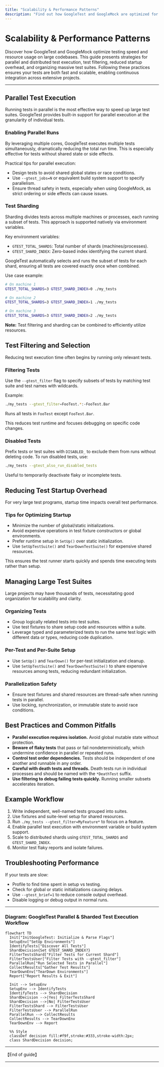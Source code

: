 ```yaml
---
title: "Scalability & Performance Patterns"
description: "Find out how GoogleTest and GoogleMock are optimized for performance and scalability. Discover best practices for running tests in parallel, optimizing start-up and execution times, and managing test suites across large codebases."
---
```


# Scalability & Performance Patterns

Discover how GoogleTest and GoogleMock optimize testing speed and resource usage on large codebases. This guide presents strategies for parallel and distributed test execution, test filtering, reduced startup overhead, and organizing massive test suites. Following these practices ensures your tests are both fast and scalable, enabling continuous integration across extensive projects.

---

## Parallel Test Execution

Running tests in parallel is the most effective way to speed up large test suites. GoogleTest provides built-in support for parallel execution at the granularity of individual tests.

### Enabling Parallel Runs

By leveraging multiple cores, GoogleTest executes multiple tests simultaneously, dramatically reducing the total run time. This is especially effective for tests without shared state or side effects.

Practical tips for parallel execution:
- Design tests to avoid shared global states or race conditions.
- Use `--gtest_jobs=N` or equivalent build system support to specify parallelism.
- Ensure thread safety in tests, especially when using GoogleMock, as strict ordering or side effects can cause issues.

### Test Sharding

Sharding divides tests across multiple machines or processes, each running a subset of tests. This approach is supported natively via environment variables.

Key environment variables:
- `GTEST_TOTAL_SHARDS`: Total number of shards (machines/processes).
- `GTEST_SHARD_INDEX`: Zero-based index identifying the current shard.

GoogleTest automatically selects and runs the subset of tests for each shard, ensuring all tests are covered exactly once when combined.

Use case example:
```bash
# On machine 1
GTEST_TOTAL_SHARDS=3 GTEST_SHARD_INDEX=0 ./my_tests

# On machine 2
GTEST_TOTAL_SHARDS=3 GTEST_SHARD_INDEX=1 ./my_tests

# On machine 3
GTEST_TOTAL_SHARDS=3 GTEST_SHARD_INDEX=2 ./my_tests
```

**Note:** Test filtering and sharding can be combined to efficiently utilize resources.

## Test Filtering and Selection

Reducing test execution time often begins by running only relevant tests.

### Filtering Tests

Use the `--gtest_filter` flag to specify subsets of tests by matching test suite and test names with wildcards.

Example:
```bash
./my_tests --gtest_filter=FooTest.*:-FooTest.Bar
```
Runs all tests in `FooTest` except `FooTest.Bar`.

This reduces test runtime and focuses debugging on specific code changes.

### Disabled Tests

Prefix tests or test suites with `DISABLED_` to exclude them from runs without deleting code.
To run disabled tests, use:
```bash
./my_tests --gtest_also_run_disabled_tests
```
Useful to temporarily deactivate flaky or incomplete tests.

## Reducing Test Startup Overhead

For very large test programs, startup time impacts overall test performance.

### Tips for Optimizing Startup

- Minimize the number of global/static initializations.
- Avoid expensive operations in test fixture constructors or global environments.
- Prefer runtime setup in `SetUp()` over static initialization.
- Use `SetUpTestSuite()` and `TearDownTestSuite()` for expensive shared resources.

This ensures the test runner starts quickly and spends time executing tests rather than setup.

## Managing Large Test Suites

Large projects may have thousands of tests, necessitating good organization for scalability and clarity.

### Organizing Tests

- Group logically related tests into test suites.
- Use test fixtures to share setup code and resources within a suite.
- Leverage typed and parameterized tests to run the same test logic with different data or types, reducing code duplication.

### Per-Test and Per-Suite Setup

- Use `SetUp()` and `TearDown()` for per-test initialization and cleanup.
- Use `SetUpTestSuite()` and `TearDownTestSuite()` to share expensive resources among tests, reducing redundant initialization.

### Parallelization Safety

- Ensure test fixtures and shared resources are thread-safe when running tests in parallel.
- Use locking, synchronization, or immutable state to avoid race conditions.

## Best Practices and Common Pitfalls

- **Parallel execution requires isolation.** Avoid global mutable state without protection.
- **Beware of flaky tests** that pass or fail nondeterministically, which undermine confidence in parallel or repeated runs.
- **Control test order dependencies.** Tests should be independent of one another and runnable in any order.
- **Careful with death tests and threads.** Death tests run in individual processes and should be named with the `*DeathTest` suffix.
- **Use filtering to debug failing tests quickly.** Running smaller subsets accelerates iteration.

## Example Workflow

1. Write independent, well-named tests grouped into suites.
2. Use fixtures and suite-level setup for shared resources.
3. Run `./my_tests --gtest_filter=MyFeature*` to focus on a feature.
4. Enable parallel test execution with environment variable or build system support.
5. Scale to distributed shards using `GTEST_TOTAL_SHARDS` and `GTEST_SHARD_INDEX`.
6. Monitor test flaky reports and isolate failures.

## Troubleshooting Performance

If your tests are slow:
- Profile to find time spent in setup vs testing.
- Check for global or static initializations causing delays.
- Use `--gtest_brief=1` to reduce console output overhead.
- Disable logging or debug output in normal runs.

---

### Diagram: GoogleTest Parallel & Sharded Test Execution Workflow

```mermaid
flowchart TD
  Init["InitGoogleTest: Initialize & Parse Flags"]
  SetupEnv["SetUp Environments"]
  IdentifyTests["Discover All Tests"]
  ShardDecision{Set GTEST_SHARD_INDEX?}
  FilterTestsShard["Filter Tests for Current Shard"]
  FilterTestsUser["Filter Tests with --gtest_filter"]
  ParallelRun["Run Selected Tests in Parallel"]
  CollectResults["Gather Test Results"]
  TearDownEnv["TearDown Environments"]
  Report["Report Results & Exit"]

  Init --> SetupEnv
  SetupEnv --> IdentifyTests
  IdentifyTests --> ShardDecision
  ShardDecision -->|Yes| FilterTestsShard
  ShardDecision -->|No| FilterTestsUser
  FilterTestsShard --> FilterTestsUser
  FilterTestsUser --> ParallelRun
  ParallelRun --> CollectResults
  CollectResults --> TearDownEnv
  TearDownEnv --> Report

  %% Style
  classDef decision fill:#f9f,stroke:#333,stroke-width:2px;
  class ShardDecision decision;
```

---

【End of guide】

---